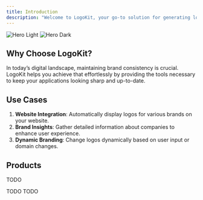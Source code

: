 ```yaml
---
title: Introduction
description: "Welcome to LogoKit, your go-to solution for generating logos and brand information efficiently. Our powerful APIs allow developers to seamlessly integrate logo images and brand data into their applications."
---
```


<img
  className="block dark:hidden"
  src="/images/hero-light.png"
  alt="Hero Light"
/>
<img
  className="hidden dark:block"
  src="/images/hero-dark.png"
  alt="Hero Dark"
/>

## Why Choose LogoKit?

In today’s digital landscape, maintaining brand consistency is crucial. LogoKit helps you achieve that effortlessly by providing the tools necessary to keep your applications looking sharp and up-to-date.

## Use Cases

1. **Website Integration**: Automatically display logos for various brands on your website.
2. **Brand Insights**: Gather detailed information about companies to enhance user experience.
3. **Dynamic Branding**: Change logos dynamically based on user input or domain changes.

## Products

TODO

<CardGroup cols={2}>
  <Card title="Logo API" icon="image" href="/api-reference/logo-API">
    TODO
  </Card>
  <Card
    title="Brand API"
    icon="code"
    href="https://mintlify.com/docs/development"
  >
    TODO
  </Card>
</CardGroup>
